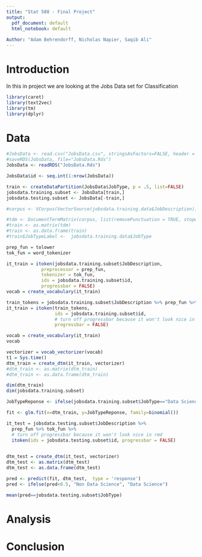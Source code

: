 ```yaml
---
title: "Stat 508 - Final Project"
output:
  pdf_document: default
  html_notebook: default
  
Author: "Adam Behrendorff, Nicholas Napier, Saqib Ali"
---
```



# Introduction
In this in project we are looking at the Jobs Data set for Classification

```r
library(caret)
library(text2vec)
library(tm)
library(dplyr)
```


# Data
```r

#JobsData <- read.csv("JobsData.csv", stringsAsFactors=FALSE, header = TRUE)
#saveRDS(JobsData, file="JobsData.Rds")
JobsData <- readRDS("JobsData.Rds")

```


```r
JobsData$id <- seq.int(1:nrow(JobsData))

```

```r
train <- createDataPartition(JobsData$JobType, p = .5, list=FALSE)
jobsdata.training.subset <- JobsData[train,]
jobsdata.testing.subset <- JobsData[-train,]
```


```r


#corpus <- VCorpus(VectorSource(jobsdata.training.data$JobDescription))

#tdm <- DocumentTermMatrix(corpus, list(removePunctuation = TRUE, stopwords = TRUE, stemming = TRUE, removeNumbers = TRUE))
#train <- as.matrix(tdm)
#train <- as.data.frame(train)
#train$JobTypeLabel <-  jobsdata.training.data$JobType
```



```r
prep_fun = tolower
tok_fun = word_tokenizer

it_train = itoken(jobsdata.training.subset$JobDescription, 
             preprocessor = prep_fun, 
             tokenizer = tok_fun, 
             ids = jobsdata.training.subset$id, 
             progressbar = FALSE)
vocab = create_vocabulary(it_train)


```

```r
train_tokens = jobsdata.training.subset$JobDescription %>% prep_fun %>% tok_fun
it_train = itoken(train_tokens, 
                  ids = jobsdata.training.subset$id,
                  # turn off progressbar because it won't look nice in rmd
                  progressbar = FALSE)

vocab = create_vocabulary(it_train)
vocab
```


```r
vectorizer = vocab_vectorizer(vocab)
t1 = Sys.time()
dtm_train = create_dtm(it_train, vectorizer)
#dtm_train <- as.matrix(dtm_train)
#dtm_train <- as.data.frame(dtm_train)

```



```r
dim(dtm_train)
dim(jobsdata.training.subset)
```


```r
JobTypeReponse <- ifelse(jobsdata.training.subset$JobType=="Data Science", 1, 0)

```


```r
fit <- glm.fit(x=dtm_train, y=JobTypeReponse, family=binomial())
```


```r
it_test = jobsdata.testing.subset$JobDescription %>% 
  prep_fun %>% tok_fun %>% 
  # turn off progressbar because it won't look nice in rmd
  itoken(ids = jobsdata.testing.subset$id, progressbar = FALSE)
         

dtm_test = create_dtm(it_test, vectorizer)
dtm_test <- as.matrix(dtm_test)
dtm_test <- as.data.frame(dtm_test)
```


```r
pred <- predict(fit, dtm_test,  type = 'response')
pred <- ifelse(pred<0.5, "Non Data Science", "Data Science")
```


```r
mean(pred==jobsdata.testing.subset$JobType)
```

# Analysis

# Conclusion
